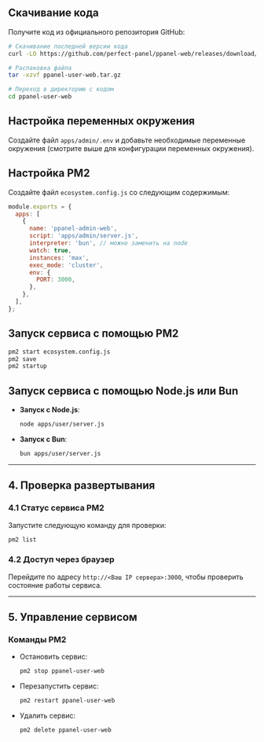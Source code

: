 ## Скачивание кода

Получите код из официального репозитория GitHub:

```bash
# Скачивание последней версии кода
curl -LO https://github.com/perfect-panel/ppanel-web/releases/download/v1.0.0/ppanel-admin-web.tar.gz

# Распаковка файла
tar -xzvf ppanel-user-web.tar.gz

# Переход в директорию с кодом
cd ppanel-user-web
```

## Настройка переменных окружения

Создайте файл `apps/admin/.env` и добавьте необходимые переменные окружения (смотрите выше для конфигурации переменных окружения).

## Настройка PM2

Создайте файл `ecosystem.config.js` со следующим содержимым:

```javascript
module.exports = {
  apps: [
    {
      name: 'ppanel-admin-web',
      script: 'apps/admin/server.js',
      interpreter: 'bun', // можно заменить на node
      watch: true,
      instances: 'max',
      exec_mode: 'cluster',
      env: {
        PORT: 3000,
      },
    },
  ],
};
```

## Запуск сервиса с помощью PM2

```bash
pm2 start ecosystem.config.js
pm2 save
pm2 startup
```

## Запуск сервиса с помощью Node.js или Bun

- **Запуск с Node.js**:

  ```bash
  node apps/user/server.js
  ```

- **Запуск с Bun**:

  ```bash
  bun apps/user/server.js
  ```

---

## **4. Проверка развертывания**

### **4.1 Статус сервиса PM2**

Запустите следующую команду для проверки:

```bash
pm2 list
```

### **4.2 Доступ через браузер**

Перейдите по адресу `http://<Ваш IP сервера>:3000`, чтобы проверить состояние работы сервиса.

---

## **5. Управление сервисом**

### **Команды PM2**

- Остановить сервис:

  ```bash
  pm2 stop ppanel-user-web
  ```

- Перезапустить сервис:

  ```bash
  pm2 restart ppanel-user-web
  ```

- Удалить сервис:

  ```bash
  pm2 delete ppanel-user-web
  ```



<Giscus />
